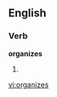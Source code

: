 
==English==

===Verb===
'''organizes'''

# {{third-person singular of|[[organize]]}}

[[vi:organizes]]